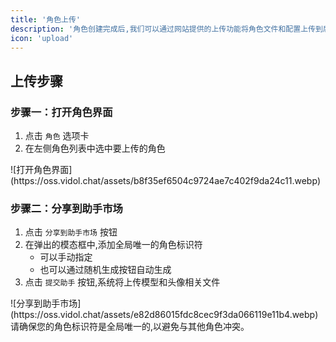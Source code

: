 ```yaml
---
title: '角色上传'
description: '角色创建完成后,我们可以通过网站提供的上传功能将角色文件和配置上传到后台进行审核'
icon: 'upload'
---
```


## 上传步骤

### 步骤一：打开角色界面

1. 点击 `角色` 选项卡
2. 在左侧角色列表中选中要上传的角色

<Frame>
  ![打开角色界面](https://oss.vidol.chat/assets/b8f35ef6504c9724ae7c402f9da24c11.webp)
</Frame>

### 步骤二：分享到助手市场

1. 点击 `分享到助手市场` 按钮
2. 在弹出的模态框中,添加全局唯一的角色标识符
   - 可以手动指定
   - 也可以通过随机生成按钮自动生成
3. 点击 `提交助手` 按钮,系统将上传模型和头像相关文件

<Frame>
  ![分享到助手市场](https://oss.vidol.chat/assets/e82d86015fdc8cec9f3da066119e11b4.webp)
</Frame>

<Note>
  请确保您的角色标识符是全局唯一的,以避免与其他角色冲突。
</Note>
